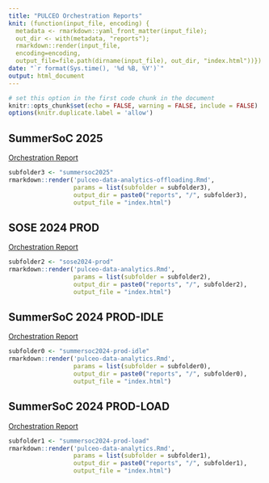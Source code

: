 ```yaml
---
title: "PULCEO Orchestration Reports" 
knit: (function(input_file, encoding) {
  metadata <- rmarkdown::yaml_front_matter(input_file);
  out_dir <- with(metadata, "reports");
  rmarkdown::render(input_file,
  encoding=encoding,
  output_file=file.path(dirname(input_file), out_dir, "index.html"))})
date: "`r format(Sys.time(), '%d %B, %Y')`"
output: html_document
---
```


```r
# set this option in the first code chunk in the document
knitr::opts_chunk$set(echo = FALSE, warning = FALSE, include = FALSE)
options(knitr.duplicate.label = 'allow')
```

## SummerSoC 2025

[Orchestration Report](summersoc2025)

```r
subfolder3 <- "summersoc2025"
rmarkdown::render('pulceo-data-analytics-offloading.Rmd', 
                  params = list(subfolder = subfolder3),
                  output_dir = paste0("reports", "/", subfolder3),
                  output_file = "index.html")
```

## SOSE 2024 PROD

[Orchestration Report](sose2024-prod)

```r
subfolder2 <- "sose2024-prod"
rmarkdown::render('pulceo-data-analytics.Rmd', 
                  params = list(subfolder = subfolder2),
                  output_dir = paste0("reports", "/", subfolder2),
                  output_file = "index.html")
```

## SummerSoC 2024 PROD-IDLE

[Orchestration Report](summersoc2024-prod-idle)

```r
subfolder0 <- "summersoc2024-prod-idle"
rmarkdown::render('pulceo-data-analytics.Rmd', 
                  params = list(subfolder = subfolder0),
                  output_dir = paste0("reports", "/", subfolder0),
                  output_file = "index.html")
```

## SummerSoC 2024 PROD-LOAD

[Orchestration Report](summersoc2024-prod-load)

```r
subfolder1 <- "summersoc2024-prod-load"
rmarkdown::render('pulceo-data-analytics.Rmd', 
                  params = list(subfolder = subfolder1),
                  output_dir = paste0("reports", "/", subfolder1),
                  output_file = "index.html")
```
